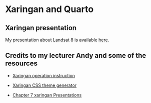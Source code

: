 # Xaringan and Quarto

## Xaringan presentation

My presentation about Landsat 8 is available [here](https://hansenwgn.github.io/xaringan/#1).

## Credits to my lecturer Andy and some of the resources

-   [Xaringan operation instruction](https://andrewmaclachlan.github.io/CASA0023/2_portfolio.html)

-   [Xaringan CSS theme generator](https://cran.r-project.org/web/packages/xaringanthemer/vignettes/xaringanthemer.html)

-   [Chapter 7 xaringan Presentations](https://bookdown.org/yihui/rmarkdown/xaringan.html)